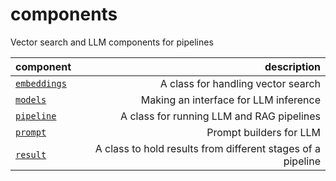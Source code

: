 # components

Vector search and LLM components for pipelines

| component | description |
|:----------|------------:|
|[`embeddings`](/api_reference/components/embeddings)| A class for handling vector search |
|[`models`](/api_reference/components/models)| Making an interface for LLM inference |
|[`pipeline`](/api_reference/components/pipeline)| A class for running LLM and RAG pipelines |
|[`prompt`](/api_reference/components/prompt)| Prompt builders for LLM |
|[`result`](/api_reference/components/result)| A class to hold results from different stages of a pipeline |
